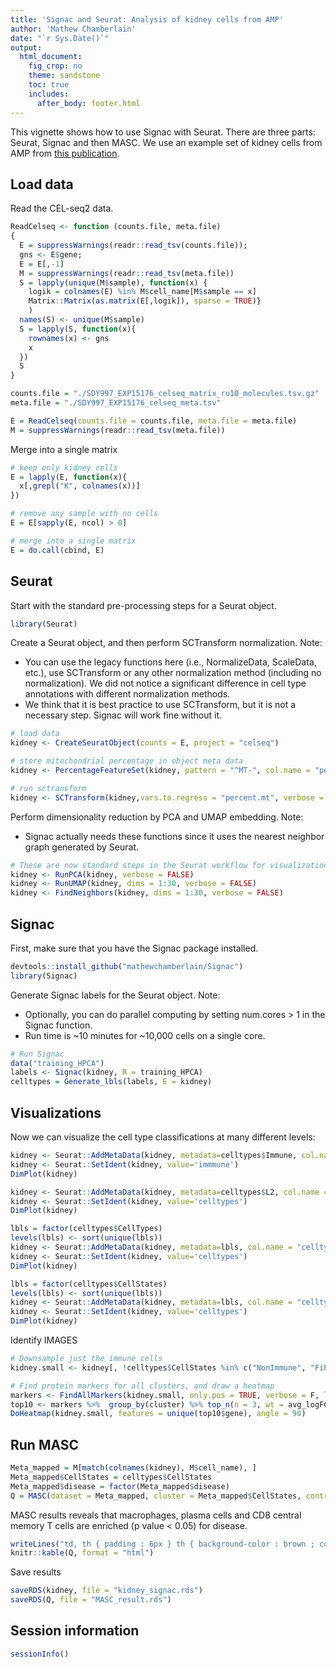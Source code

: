 ```yaml
---
title: 'Signac and Seurat: Analysis of kidney cells from AMP'
author: 'Mathew Chamberlain'
date: "`r Sys.Date()`"
output:
  html_document:
    fig_crop: no
    theme: sandstone
    toc: true
    includes:
      after_body: footer.html
---
```


This vignette shows how to use Signac with Seurat. There are three parts: Seurat, Signac and then MASC. We use an example set of kidney cells from AMP from [this publication](https://www.ncbi.nlm.nih.gov/pmc/articles/PMC6726437/).

## Load data

Read the CEL-seq2 data.

```r
ReadCelseq <- function (counts.file, meta.file)
{
  E = suppressWarnings(readr::read_tsv(counts.file));
  gns <- E$gene;
  E = E[,-1]
  M = suppressWarnings(readr::read_tsv(meta.file))
  S = lapply(unique(M$sample), function(x) {
    logik = colnames(E) %in% M$cell_name[M$sample == x]
    Matrix::Matrix(as.matrix(E[,logik]), sparse = TRUE)}
    )
  names(S) <- unique(M$sample)
  S = lapply(S, function(x){
    rownames(x) <- gns
    x
  })
  S
}

counts.file = "./SDY997_EXP15176_celseq_matrix_ru10_molecules.tsv.gz"
meta.file = "./SDY997_EXP15176_celseq_meta.tsv"

E = ReadCelseq(counts.file = counts.file, meta.file = meta.file)
M = suppressWarnings(readr::read_tsv(meta.file))
```

Merge into a single matrix

```r
# keep only kidney cells
E = lapply(E, function(x){
  x[,grepl("K", colnames(x))]
})

# remove any sample with no cells
E = E[sapply(E, ncol) > 0]

# merge into a single matrix
E = do.call(cbind, E)
```

## Seurat 

Start with the standard pre-processing steps for a Seurat object.

```r
library(Seurat)
```

Create a Seurat object, and then perform SCTransform normalization. Note:

* You can use the legacy functions here (i.e., NormalizeData, ScaleData, etc.), use SCTransform or any other normalization method (including no normalization). We did not notice a significant difference in cell type annotations with different normalization methods.
* We think that it is best practice to use SCTransform, but it is not a necessary step. Signac will work fine without it.

```r
# load data
kidney <- CreateSeuratObject(counts = E, project = "celseq")

# store mitochondrial percentage in object meta data
kidney <- PercentageFeatureSet(kidney, pattern = "^MT-", col.name = "percent.mt")

# run sctransform
kidney <- SCTransform(kidney,vars.to.regress = "percent.mt", verbose = FALSE)
```

Perform dimensionality reduction by PCA and UMAP embedding. Note:

* Signac actually needs these functions since it uses the nearest neighbor graph generated by Seurat.

```r
# These are now standard steps in the Seurat workflow for visualization and clustering
kidney <- RunPCA(kidney, verbose = FALSE)
kidney <- RunUMAP(kidney, dims = 1:30, verbose = FALSE)
kidney <- FindNeighbors(kidney, dims = 1:30, verbose = FALSE)
```

## Signac

First, make sure that you have the Signac package installed.

```r
devtools::install_github("mathewchamberlain/Signac")
library(Signac)
```

Generate Signac labels for the Seurat object. Note:

* Optionally, you can do parallel computing by setting num.cores > 1 in the Signac function.
* Run time is ~10 minutes for ~10,000 cells on a single core.

```r
# Run Signac
data("training_HPCA")
labels <- Signac(kidney, R = training_HPCA)
celltypes = Generate_lbls(labels, E = kidney)
```

## Visualizations

Now we can visualize the cell type classifications at many different levels:

```r
kidney <- Seurat::AddMetaData(kidney, metadata=celltypes$Immune, col.name = "immmune")
kidney <- Seurat::SetIdent(kidney, value='immmune')
DimPlot(kidney)
```

```r
kidney <- Seurat::AddMetaData(kidney, metadata=celltypes$L2, col.name = "celltypes")
kidney <- Seurat::SetIdent(kidney, value='celltypes')
DimPlot(kidney)
```

```r
lbls = factor(celltypes$CellTypes)
levels(lbls) <- sort(unique(lbls))
kidney <- Seurat::AddMetaData(kidney, metadata=lbls, col.name = "celltypes")
kidney <- Seurat::SetIdent(kidney, value='celltypes')
DimPlot(kidney)
```

```r
lbls = factor(celltypes$CellStates)
levels(lbls) <- sort(unique(lbls))
kidney <- Seurat::AddMetaData(kidney, metadata=lbls, col.name = "celltypes")
kidney <- Seurat::SetIdent(kidney, value='celltypes')
DimPlot(kidney)
```

Identify IMAGES

```r
# Downsample just the immune cells
kidney.small <- kidney[, !celltypes$CellStates %in% c("NonImmune", "Fibroblasts", "Unclassified", "Endothelial", "Epithelial")]

# Find protein markers for all clusters, and draw a heatmap
markers <- FindAllMarkers(kidney.small, only.pos = TRUE, verbose = F, logfc.threshold = 1)
top10 <- markers %>%  group_by(cluster) %>% top_n(n = 3, wt = avg_logFC)
DoHeatmap(kidney.small, features = unique(top10$gene), angle = 90)
```

## Run MASC

```r
Meta_mapped = M[match(colnames(kidney), M$cell_name), ]
Meta_mapped$CellStates = celltypes$CellStates
Meta_mapped$disease = factor(Meta_mapped$disease)
Q = MASC(dataset = Meta_mapped, cluster = Meta_mapped$CellStates, contrast = 'disease', random_effects = c("plate", "lane", "sample"), verbose = F)
```

MASC results reveals that macrophages, plasma cells and CD8 central memory T cells are enriched (p value < 0.05) for disease.

```r
writeLines("td, th { padding : 6px } th { background-color : brown ; color : white; border : 1px solid white; } td { color : brown ; border : 1px solid brown }", con = "mystyle.css")
knitr::kable(Q, format = "html")
```

Save results

```r
saveRDS(kidney, file = "kidney_signac.rds")
saveRDS(Q, file = "MASC_result.rds")
```

## Session information

```r
sessionInfo()
```

